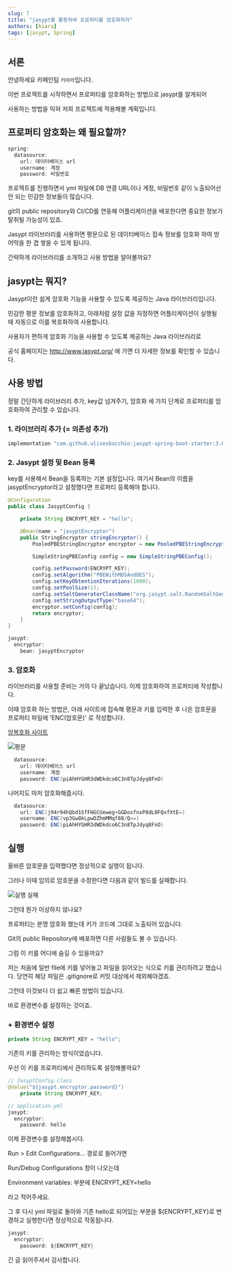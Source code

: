 ```yaml
---
slug: 7
title: "jasypt를 활용하여 프로퍼티를 암호화하자"
authors: [kiara]
tags: [jasypt, Spring]
---
```


## 서론

안녕하세요 카페인팀 `키아라`입니다.

이번 프로젝트를 시작하면서 프로퍼티를 암호화하는 방법으로 jasypt를 알게되어

사용하는 방법을 익혀 저희 프로젝트에 적용해볼 계획입니다.

## 프로퍼티 암호화는 왜 필요할까?

```java
spring:
  datasource:
    url: 데이터베이스 url
    username: 계정
    password: 비밀번호
```

프로젝트를 진행하면서 yml 파일에 DB 연결 URL이나 계정, 비밀번호 같이 노출되어선 안 되는 민감한 정보들이 많습니다.

git의 public repository와 CI/CD를 연동해 어플리케이션을 배포한다면 중요한 정보가 탈취될 가능성이 있죠.

Jasypt 라이브러리를 사용하면 평문으로 된 데이터베이스 접속 정보를 암호화 하여 방어막을 한 겹 쌓을 수 있게 됩니다.

간략하게 라이브러리를 소개하고 사용 방법을 알아볼까요?

## jasypt는 뭐지?

Jasypt이란 쉽게 암호화 기능을 사용할 수 있도록 제공하는 Java 라이브러리입니다.

민감한 평문 정보를 암호화하고, 아래처럼 설정 값을 지정하면 어플리케이션이 실행될 때 자동으로 이를 복호화하여 사용합니다.

사용자가 편하게 암호화 기능을 사용할 수 있도록 제공하는 Java 라이브러리로

공식 홈페이지는 http://www.jasypt.org/ 에 가면 더 자세한 정보를 확인할 수 있습니다.

## 사용 방법

정말 간단하게 라이브러리 추가, key값 넘겨주기, 암호화 세 가지 단계로 프로퍼티를 암호화하여 관리할 수 있습니다.

### 1. 라이브러리 추가 (= 의존성 추가)

```java
implementation "com.github.ulisesbocchio:jasypt-spring-boot-starter:3.0.3"
```

### 2. Jasypt 설정 및 Bean 등록

key를 사용해서 Bean을 등록하는 기본 설정입니다. 여기서 Bean의 이름을 jasyptEncryptor라고 설정했다면 프로퍼티 등록해야 합니다.

```java
@Configuration
public class JasyptConfig {

    private String ENCRYPT_KEY = "hello";

    @Bean(name = "jasyptEncryptor")
    public StringEncryptor stringEncryptor() {
        PooledPBEStringEncryptor encryptor = new PooledPBEStringEncryptor();

        SimpleStringPBEConfig config = new SimpleStringPBEConfig();

        config.setPassword(ENCRYPT_KEY);
        config.setAlgorithm("PBEWithMD5AndDES");
        config.setKeyObtentionIterations(1000);
        config.setPoolSize(1);
        config.setSaltGeneratorClassName("org.jasypt.salt.RandomSaltGenerator");
        config.setStringOutputType("base64");
        encryptor.setConfig(config);
        return encryptor;
    }
}
```

```java
jasypt:
  encryptor:
    bean: jasyptEncryptor
```

### 3. 암호화

라이브러리를 사용할 준비는 거의 다 끝났습니다. 이제 암호화하여 프로퍼티에 작성합니다.

이때 암호화 하는 방법은, 아래 사이트에 접속해 평문과 키를 입력한 후 나온 암호문을 프로퍼티 파일에 'ENC(암호문)' 로 작성합니다.

[암복호화 사이트](https://www.devglan.com/online-tools/jasypt-online-encryption-decryption)

![평문](https://github.com/kiarakim/algorithm/assets/101039161/b0293dfc-e0d8-45a0-91af-becf790a1002)

```java
  datasource:
    url: 데이터베이스 url
    username: 계정
    password: ENC(piAhHYGHR3dWDkdco6C3n8TpJdyq8FnO)
```

나머지도 마저 암호화해줍시다.

```java
  datasource:
    url: ENC(j94r94hQbd1SfFHGCUeweg+GGDosfnxP8dL0FQxfXtE=)
    username: ENC(vp3Gw8kLpwDZhmMMqf88/Q==)
    password: ENC(piAhHYGHR3dWDkdco6C3n8TpJdyq8FnO)
```

## 실행

올바른 암호문을 입력했다면 정상적으로 실행이 됩니다.

그러나 이때 임의로 암호문을 수정한다면 다음과 같이 빌드를 실패합니다.

![실행 실패](https://github.com/kiarakim/algorithm/assets/101039161/d003df00-bf4f-4ed2-a1ee-293cd7da6fc1)

그런데 뭔가 이상하지 않나요?

프로퍼티는 분명 암호화 했는데 키가 코드에 그대로 노출되어 있습니다.

Git의 public Repository에 배포하면 다른 사람들도 볼 수 있습니다.

그럼 이 키를 어디에 숨길 수 있을까요?

저는 처음에 일반 file에 키를 넣어놓고 파일을 읽어오는 식으로 키를 관리하려고 했습니다. 당연히 해당 파일은 .gitignore로 커밋 대상에서 제외해야겠죠.

그런데 이것보다 더 쉽고 빠른 방법이 있습니다.

바로 환경변수를 설정하는 것이죠.

### + 환경변수 설정

```java
private String ENCRYPT_KEY = "hello";
```
기존의 키를 관리하는 방식이었습니다.

우선 이 키를 프로퍼티에서 관리하도록 설정해볼까요?

```java
// JasyptConfig.class
@Value("${jasypt.encryptor.password}")
    private String ENCRYPT_KEY;
```
```java
// application.yml
jasypt:
  encryptor:
    password: hello
```

이제 환경변수를 설정해봅시다.

Run > Edit Configurations... 경로로 들어가면

Run/Debug Configurations 창이 나오는데

Environment variables: 부분에 ENCRYPT_KEY=hello

라고 적어주세요.

그 후 다시 yml 파일로 돌아와 기존 hello로 되어있는 부분을 ${ENCRYPT_KEY}로 변경하고 실행한다면 정상적으로 작동됩니다.

```java
jasypt:
  encryptor:
    password: ${ENCRYPT_KEY}
```

긴 글 읽어주셔서 감사합니다.
